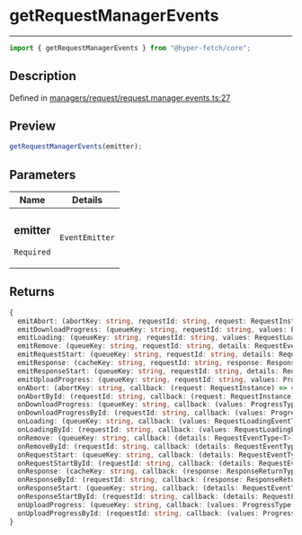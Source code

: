# getRequestManagerEvents

<div class="api-docs__separator" data-reactroot="">

---

</div><div class="api-docs__import" data-reactroot="">

```ts
import { getRequestManagerEvents } from "@hyper-fetch/core";
```

</div><div class="api-docs__section">

## Description

</div><div class="api-docs__description"><span class="api-docs__do-not-parse">

</span></div><p class="api-docs__definition">

Defined in
[managers/request/request.manager.events.ts:27](https://github.com/BetterTyped/hyper-fetch/blob/c3e2c45/packages/core/src/managers/request/request.manager.events.ts#L27)

</p><div class="api-docs__section">

## Preview

</div><div class="api-docs__preview fn">

```ts
getRequestManagerEvents(emitter);
```

</div><div class="api-docs__section">

## Parameters

</div>
<div class="api-docs__parameters">
<table>
<thead><tr><th>Name</th><th>Details</th></tr></thead>
<tbody><tr param-data="emitter"><td class="api-docs__param-name required">

### emitter

`Required`

</td><td class="api-docs__param-type">

`EventEmitter`

</td></tr></tbody></table></div><div class="api-docs__section">

## Returns

</div><div class="api-docs__returns">

```ts
{
  emitAbort: (abortKey: string, requestId: string, request: RequestInstance) => void;
  emitDownloadProgress: (queueKey: string, requestId: string, values: ProgressType, details: RequestEventType<RequestInstance>) => void;
  emitLoading: (queueKey: string, requestId: string, values: RequestLoadingEventType) => void;
  emitRemove: (queueKey: string, requestId: string, details: RequestEventType<T>) => void;
  emitRequestStart: (queueKey: string, requestId: string, details: RequestEventType<RequestInstance>) => void;
  emitResponse: (cacheKey: string, requestId: string, response: ResponseReturnType<unknown, unknown, Adapter>, details: ResponseDetailsType) => void;
  emitResponseStart: (queueKey: string, requestId: string, details: RequestEventType<RequestInstance>) => void;
  emitUploadProgress: (queueKey: string, requestId: string, values: ProgressType, details: RequestEventType<RequestInstance>) => void;
  onAbort: (abortKey: string, callback: (request: RequestInstance) => void) => VoidFunction;
  onAbortById: (requestId: string, callback: (request: RequestInstance) => void) => VoidFunction;
  onDownloadProgress: (queueKey: string, callback: (values: ProgressType, details: RequestEventType<T>) => void) => VoidFunction;
  onDownloadProgressById: (requestId: string, callback: (values: ProgressType, details: RequestEventType<T>) => void) => VoidFunction;
  onLoading: (queueKey: string, callback: (values: RequestLoadingEventType) => void) => VoidFunction;
  onLoadingById: (requestId: string, callback: (values: RequestLoadingEventType) => void) => VoidFunction;
  onRemove: (queueKey: string, callback: (details: RequestEventType<T>) => void) => VoidFunction;
  onRemoveById: (requestId: string, callback: (details: RequestEventType<T>) => void) => VoidFunction;
  onRequestStart: (queueKey: string, callback: (details: RequestEventType<T>) => void) => VoidFunction;
  onRequestStartById: (requestId: string, callback: (details: RequestEventType<T>) => void) => VoidFunction;
  onResponse: (cacheKey: string, callback: (response: ResponseReturnType<Response, ErrorType, Adapter>, details: ResponseDetailsType) => void) => VoidFunction;
  onResponseById: (requestId: string, callback: (response: ResponseReturnType<Response, ErrorType, Adapter>, details: ResponseDetailsType) => void) => VoidFunction;
  onResponseStart: (queueKey: string, callback: (details: RequestEventType<T>) => void) => VoidFunction;
  onResponseStartById: (requestId: string, callback: (details: RequestEventType<T>) => void) => VoidFunction;
  onUploadProgress: (queueKey: string, callback: (values: ProgressType, details: RequestEventType<T>) => void) => VoidFunction;
  onUploadProgressById: (requestId: string, callback: (values: ProgressType, details: RequestEventType<T>) => void) => VoidFunction;
}
```

</div>
